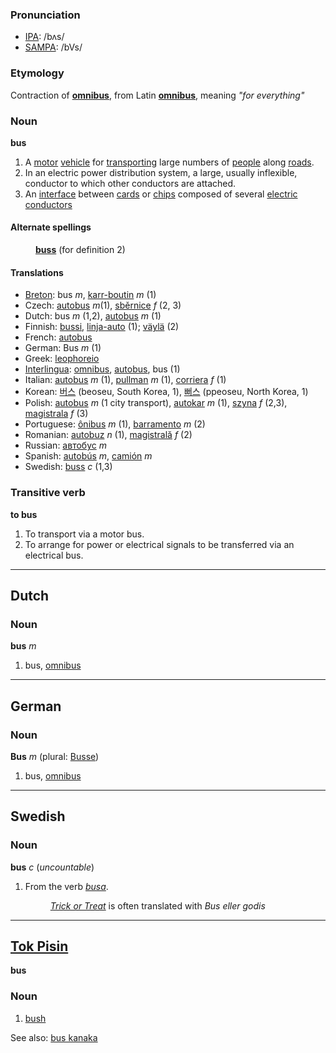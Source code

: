 ===Pronunciation===
*[[w:IPA|IPA]]: /bʌs/
*[[w:SAMPA|SAMPA]]: /bVs/

===Etymology===
Contraction of '''[[omnibus]]''', from Latin '''[[omnibus]]''', meaning ''"for everything"''

===Noun===
'''bus'''

# A [[motor]] [[vehicle]] for [[transport]]ing large numbers of [[people]] along [[road]]s.
# In an electric power distribution system, a large, usually inflexible, conductor to which other conductors are attached.
# An [[interface]] between [[card]]s or [[chip]]s composed of several [[electric]] [[conductor]]s

====Alternate spellings====
:'''[[buss]]''' (for definition 2)

====Translations====
*[[Breton]]: bus ''m'', [[karr-boutin]] ''m'' (1)
*Czech: [[autobus]]  ''m''(1),  [[sběrnice]]   ''f'' (2, 3)
*Dutch: bus ''m'' (1,2), [[autobus]] ''m'' (1)
*Finnish: [[bussi]], [[linja-auto]] (1); [[väylä]] (2)
*French: [[autobus]]
*German: Bus ''m'' (1)
*Greek: [[leophoreio]]
*[[Interlingua]]: [[omnibus]], [[autobus]], bus (1)
*Italian: [[autobus]] ''m'' (1), [[pullman]] ''m'' (1), [[corriera]] ''f'' (1)
*Korean: [[버스]] (beoseu, South Korea, 1), [[뻐스]] (ppeoseu, North Korea, 1)
*Polish: [[autobus]] ''m'' (1 city transport), [[autokar]] ''m'' (1), [[szyna]] ''f'' (2,3), [[magistrala]] ''f'' (3)
*Portuguese: [[ônibus]] ''m'' (1), [[barramento]] ''m'' (2)
*Romanian: [[autobuz]] ''n'' (1), [[magistrală]] ''f'' (2)
*Russian: [[автобус]] ''m''
*Spanish: [[autobús]] ''m'', [[camión]] ''m''
*Swedish: [[buss#Swedish|buss]] ''c'' (1,3)

===Transitive verb===
'''to bus'''

# To transport via a motor bus.
# To arrange for power or electrical signals to be transferred via an electrical bus.
----

==Dutch==

===Noun===
'''bus''' ''m''

# bus, [[omnibus]]

----

==German==

===Noun===
'''Bus''' ''m'' (plural: [[Busse]])

# bus, [[omnibus]]
----
==Swedish==
===Noun===
'''bus''' ''c'' (''uncountable'')

#From the verb ''[[busa#Swedish|busa]]''.
#:''[[Trick or Treat]]'' is often translated with ''Bus eller godis''

----
==[[Tok Pisin]]==

'''bus'''

===Noun===

# [[bush]]

See also: [[bus kanaka]]